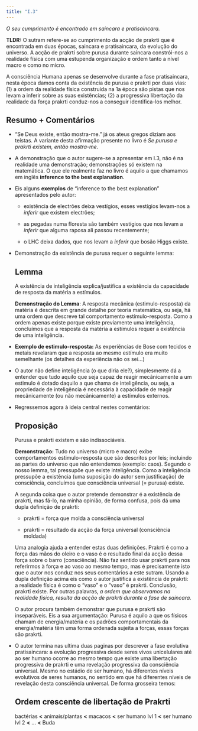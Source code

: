 ---
title: "I.3"
---

*O seu cumprimento é encontrado em saincara e pratisaincara.*

**TLDR:** O sutram refere-se ao cumprimento da acção de prakrti que é encontrada em duas épocas, saincara e pratisaincara, da evolução do universo. A acção de prakrti sobre purusa durante saincara constrói-nos a realidade física com uma estupenda organização e ordem tanto a nível macro e como no micro.

A consciência Humana apenas se desenvolve durante a fase pratisaincara, nesta época damos conta da existência de purusa e prakrti por duas vias: (1) a ordem da realidade física construída na 1a época são pistas que nos levam a inferir sobre as suas existências; (2) a progressiva libertação da realidade da força prakrti conduz-nos a conseguir identifica-los melhor.

## Resumo + Comentários

-   "Se Deus existe, então mostra-me." já os ateus gregos diziam aos teístas. A variante desta afirmação presente no livro é *Se purusa e prakrti existem, então mostra-me*.

-   A demonstração que o autor sugere-se a apresentar em I.3, não é na realidade uma demonstração; demonstrações só existem na matemática. O que ele realmente faz no livro é aquilo a que chamamos em inglês **inference to the best explanation**.

-   Eis alguns **exemplos** de "inference to the best explanation" apresentados pelo autor:

    -   existência de electrões deixa vestígios, esses vestígios levam-nos a *inferir* que existem electrões;

    -   as pegadas numa floresta são também vestígios que nos levam a *inferir* que alguma raposa ali passou recentemente;

    -   o LHC deixa dados, que nos levam a *inferir* que bosão Higgs existe.

-   Demonstração da existência de purusa requer o seguinte lemma:

    ::: callout-note
    ## Lemma

    A existência de inteligência explica/justifica a existência da capacidade de resposta da matéria a estímulos.
    :::

    **Demonstração do Lemma**: A resposta mecânica (estimulo-resposta) da matéria é descrita em grande detalhe por teoria matemática, ou seja, há uma ordem que descreve tal comportamento estímulo-resposta. Como a ordem apenas existe porque existe previamente uma inteligência, concluímos que a resposta da matéria a estímulos requer a existência de uma inteligência.

-   **Exemplo de estimulo-resposta:** As experiências de Bose com tecidos e metais revelaram que a resposta ao mesmo estímulo era muito semelhante (os detalhes da experiência não os sei...)

-   O autor não define inteligência (o que diria ele?), simplesmente dá a entender que tudo aquilo que seja capaz de reagir mecânicamente a um estimulo é dotado daquilo a que chama de inteligência, ou seja, a propriedade de inteligência é necessária à capacidade de reagir mecânicamente (ou não mecânicamente) a estímulos externos.

-   Regressemos agora à ideia central nestes comentários:

    ::: callout-note
    ## Proposição

    Purusa e prakrti existem e são indissociáveis.
    :::

    **Demonstração:** Tudo no universo (micro e macro) exibe comportamentos estimulo-resposta que são descritos por leis; incluindo as partes do universo que não entendemos (exemplo: caos). Segundo o nosso lemma, tal pressupõe que existe inteligência. Como a inteligência pressupõe a existência (uma suposição do autor sem justificação) de consciência, concluímos que consciência universal (= purusa) existe.

    A segunda coisa que o autor pretende demonstrar é a existência de prakrti, mas fá-lo, na minha opinião, de forma confusa, pois dá uma dupla definição de prakrti:

    -   prakrti = força que molda a consciência universal

    -   prakrti = resultado da acção da força universal (consciência moldada)

    Uma analogia ajuda a entender estas duas definições. Prakrti é como a força das mãos do oleiro e o vaso é o resultado final da acção dessa força sobre o barro (consciência). Não faz sentido usar prakrti para nos referirmos à força e ao vaso ao mesmo tempo, mas é precisamente isto que o autor nos conduz nos seus comentários a este sutram. Usando a dupla definição acima eis como o autor justifica a existência de prakrti: a realidade física é como o "vaso" e o "vaso" é prakrti. Conclusão, prakrti existe. Por outras palavras, *a ordem que observamos na realidade física, resulta da acção de prakrti durante a fase de saincara.*

    O autor procura também demonstrar que purusa e prakrti são inseparáveis. Eis a sua argumentação: Purusa é aquilo a que os físicos chamam de energia/matéria e os padrões comportamentais da energia/matéria têm uma forma ordenada sujeita a forças, essas forças são prakrti.

-   O autor termina nas ultima duas paginas por descrever a fase evolutiva pratisaincara: a evolução progressiva desde seres vivos unicelulares até ao ser humano ocorre ao mesmo tempo que existe uma libertação progressiva de prakrti e uma revelação progressiva da consciência universal. Mesmo no estádio de ser humano, há diferentes níveis evolutivos de seres humanos, no sentido em que há diferentes níveis de revelação desta consciência universal. De forma grosseira temos:

    ::: callout-tip
    ## Ordem crescente de libertação de Prakrti

    bactérias **\<** animais/plantas **\<** macacos **\<** ser humano lvl 1 **\<** ser humano lvl 2 **\<** $\dots$ **\<** Buda
    :::
